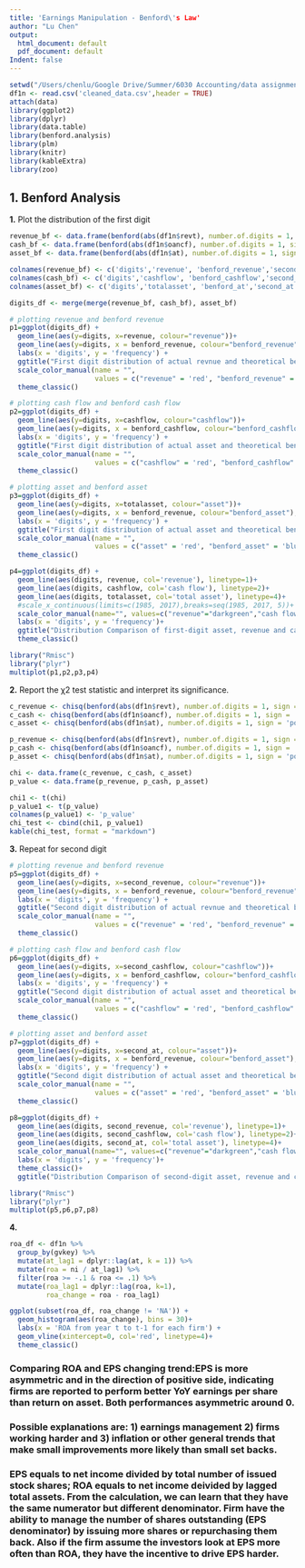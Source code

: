 ```yaml
---
title: 'Earnings Manipulation - Benford\'s Law'
author: "Lu Chen"
output:
  html_document: default
  pdf_document: default
Indent: false
---
```


```r
setwd("/Users/chenlu/Google Drive/Summer/6030 Accounting/data assignment1")
df1n <- read.csv('cleaned_data.csv',header = TRUE)
attach(data)
library(ggplot2)
library(dplyr)
library(data.table)
library(benford.analysis)
library(plm)
library(knitr)
library(kableExtra)
library(zoo)
```


## 1. Benford Analysis

**1.** Plot the distribution of the first digit
```r
revenue_bf <- data.frame(benford(abs(df1n$revt), number.of.digits = 1, sign = 'positive', discrete = TRUE, round = 3)$bfd)[,c("digits","data.dist", "benford.dist", "data.second.order.dist")]
cash_bf <- data.frame(benford(abs(df1n$oancf), number.of.digits = 1, sign = 'positive', discrete = TRUE, round = 3)$bfd)[,c("digits","data.dist", "benford.dist","data.second.order.dist")]
asset_bf <- data.frame(benford(abs(df1n$at), number.of.digits = 1, sign = 'positive', discrete = TRUE, round = 3)$bfd)[,c("digits","data.dist", "benford.dist","data.second.order.dist")]

colnames(revenue_bf) <- c('digits','revenue', 'benford_revenue','second_revenue')
colnames(cash_bf) <- c('digits','cashflow', 'benford_cashflow','second_cashflow')
colnames(asset_bf) <- c('digits','totalasset', 'benford_at','second_at')

digits_df <- merge(merge(revenue_bf, cash_bf), asset_bf)

# plotting revenue and benford revenue
p1=ggplot(digits_df) +
  geom_line(aes(y=digits, x=revenue, colour="revenue"))+
  geom_line(aes(y=digits, x = benford_revenue, colour="benford_revenue"),linetype = 2) +
  labs(x = 'digits', y = 'frequency') +
  ggtitle("First digit distribution of actual revnue and theoretical benford ")+
  scale_color_manual(name = "",
                     values = c("revenue" = 'red', "benford_revenue" = 'blue'))+
  theme_classic()

# plotting cash flow and benford cash flow
p2=ggplot(digits_df) +
  geom_line(aes(y=digits, x=cashflow, colour="cashflow"))+
  geom_line(aes(y=digits, x = benford_cashflow, colour="benford_cashflow"),linetype = 2) +
  labs(x = 'digits', y = 'frequency') +
  ggtitle("First digit distribution of actual asset and theoretical benford ")+
  scale_color_manual(name = "",
                     values = c("cashflow" = 'red', "benford_cashflow" = 'blue'))+
  theme_classic()

# plotting asset and benford asset
p3=ggplot(digits_df) +
  geom_line(aes(y=digits, x=totalasset, colour="asset"))+
  geom_line(aes(y=digits, x = benford_revenue, colour="benford_asset"),linetype = 2) +
  labs(x = 'digits', y = 'frequency') +
  ggtitle("First digit distribution of actual asset and theoretical benford ")+
  scale_color_manual(name = "",
                     values = c("asset" = 'red', "benford_asset" = 'blue')) + 
  theme_classic()

p4=ggplot(digits_df) +
  geom_line(aes(digits, revenue, col='revenue'), linetype=1)+
  geom_line(aes(digits, cashflow, col='cash flow'), linetype=2)+
  geom_line(aes(digits, totalasset, col='total asset'), linetype=4)+
  #scale_x_continuous(limits=c(1985, 2017),breaks=seq(1985, 2017, 5))+
  scale_color_manual(name="", values=c("revenue"="darkgreen","cash flow"="blue",'total asset'='red'))+
  labs(x = 'digits', y = 'frequency')+
  ggtitle("Distribution Comparison of first-digit asset, revenue and cashflow")+
  theme_classic()

library("Rmisc")
library("plyr")
multiplot(p1,p2,p3,p4)
```

**2.** Report the χ2 test statistic and interpret its significance. 
```r
c_revenue <- chisq(benford(abs(df1n$revt), number.of.digits = 1, sign = 'positive', discrete = TRUE, round = 3))$statistic['X-squared']
c_cash <- chisq(benford(abs(df1n$oancf), number.of.digits = 1, sign = 'positive', discrete = TRUE, round = 3))$statistic['X-squared']
c_asset <- chisq(benford(abs(df1n$at), number.of.digits = 1, sign = 'positive', discrete = TRUE, round = 3))$statistic['X-squared']

p_revenue <- chisq(benford(abs(df1n$revt), number.of.digits = 1, sign = 'positive', discrete = TRUE, round = 3))$p.value
p_cash <- chisq(benford(abs(df1n$oancf), number.of.digits = 1, sign = 'positive', discrete = TRUE, round = 3))$p.value
p_asset <- chisq(benford(abs(df1n$at), number.of.digits = 1, sign = 'positive', discrete = TRUE, round = 3))$p.value

chi <- data.frame(c_revenue, c_cash, c_asset)
p_value <- data.frame(p_revenue, p_cash, p_asset)

chi1 <- t(chi)
p_value1 <- t(p_value)
colnames(p_value1) <- 'p_value'
chi_test <- cbind(chi1, p_value1)
kable(chi_test, format = "markdown")
```

**3.** Repeat for second digit
```r
# plotting revenue and benford revenue
p5=ggplot(digits_df) +
  geom_line(aes(y=digits, x=second_revenue, colour="revenue"))+
  geom_line(aes(y=digits, x = benford_revenue, colour="benford_revenue"),linetype = 2) +
  labs(x = 'digits', y = 'frequency') +
  ggtitle("Second digit distribution of actual revnue and theoretical benford ")+
  scale_color_manual(name = "",
                     values = c("revenue" = 'red', "benford_revenue" = 'blue'))+
  theme_classic()

# plotting cash flow and benford cash flow
p6=ggplot(digits_df) +
  geom_line(aes(y=digits, x=second_cashflow, colour="cashflow"))+
  geom_line(aes(y=digits, x = benford_cashflow, colour="benford_cashflow"),linetype = 2) +
  labs(x = 'digits', y = 'frequency') +
  ggtitle("Second digit distribution of actual asset and theoretical benford ")+
  scale_color_manual(name = "",
                     values = c("cashflow" = 'red', "benford_cashflow" = 'blue'))+
  theme_classic()

# plotting asset and benford asset
p7=ggplot(digits_df) +
  geom_line(aes(y=digits, x=second_at, colour="asset"))+
  geom_line(aes(y=digits, x = benford_revenue, colour="benford_asset"),linetype = 2) +
  labs(x = 'digits', y = 'frequency') +
  ggtitle("Second digit distribution of actual asset and theoretical benford ")+
  scale_color_manual(name = "",
                     values = c("asset" = 'red', "benford_asset" = 'blue'))+
  theme_classic()

p8=ggplot(digits_df) +
  geom_line(aes(digits, second_revenue, col='revenue'), linetype=1)+
  geom_line(aes(digits, second_cashflow, col='cash flow'), linetype=2)+
  geom_line(aes(digits, second_at, col='total asset'), linetype=4)+
  scale_color_manual(name="", values=c("revenue"="darkgreen","cash flow"="blue",'total asset'='red'))+
  labs(x = 'digits', y = 'frequency')+
  theme_classic()+
  ggtitle("Distribution Comparison of second-digit asset, revenue and cashflow")

library("Rmisc")
library("plyr")
multiplot(p5,p6,p7,p8)

```

**4.** 
```r
roa_df <- df1n %>% 
  group_by(gvkey) %>% 
  mutate(at_lag1 = dplyr::lag(at, k = 1)) %>% 
  mutate(roa = ni / at_lag1) %>% 
  filter(roa >= -.1 & roa <= .1) %>% 
  mutate(roa_lag1 = dplyr::lag(roa, k=1),
         roa_change = roa - roa_lag1)

ggplot(subset(roa_df, roa_change != 'NA')) + 
  geom_histogram(aes(roa_change), bins = 30)+
  labs(x = 'ROA from year t to t-1 for each firm') + 
  geom_vline(xintercept=0, col='red', linetype=4)+
  theme_classic()
```
### Comparing ROA and EPS changing trend:EPS is more asymmetric and in the direction of positive side, indicating firms are reported to perform better YoY earnings per share than return on asset. Both performances asymmetric around 0.
### Possible explanations are: 1) earnings management 2) firms working harder and 3) inflation or other general trends that make small improvements more likely than small set backs.
### EPS equals to net income divided by total number of issued stock shares; ROA equals to net income deivided by lagged total assets. From the calculation, we can learn that they have the same numerator but different denominator. Firm have the ability to manage the number of shares outstanding (EPS denominator) by issuing more shares or repurchasing them back. Also if the firm assume the investors look at EPS more often than ROA, they have the incentive to drive EPS harder. 


